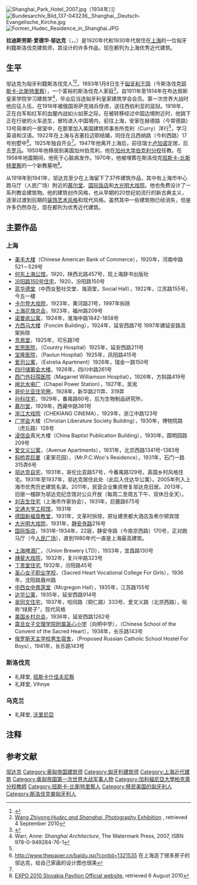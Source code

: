 {{Infobox person
| name                      =鄔達克
| native_name               =Hugyecz László
| image                     = File:Hugyecz_L%C3%A1szl%C3%B3.jpg
| image_size                = 200px
| caption                   = 
| birth_name                = Hugyecz László Ede
| birth_date                = {{Birth date|1893|1|8}}
| birth_place               =  {{flag|Austria-Hungary}}[[匈牙利王国|匈牙利王国]][[班斯卡-比斯特里察|班斯卡-比斯特里察]]
| death_date                = {{Death date and age|1958|10|26|1893|1|8}}
| death_place               = {{USA}}[[加利福尼亚州|加利福尼亚州]][[伯克利|伯克利]] 
| death_cause               = [[心肌梗死|心肌梗死]]
| resting_place             = [[班斯卡-比斯特里察|班斯卡-比斯特里察]]
| nationality               = {{HUN}}<br>{{TCH}}
| other_names               = Laszlo/Ladislaus/Ladislav/Ladislaw Hudec
| ethnicity                 = [[匈牙利人|匈牙利人]]<ref name=Poncellini>{{cite web|url=http://www.gta.arch.ethz.ch/veranstaltungen/hudec|title=Laszlo Hudec in Shanghai (1919-1947) and the Pursuit of Chinese Modernity|last1=Poncellini|first1=Luca|year=2011|work=|location=[[Zurich|Zurich]]|publisher=Institut für Geschichte und Theorie der Architektur|quote=Architect of Hungarian and Slovak origins, Laszlo Hudec (1893-1958) has been one of the most outstanding protagonists of the process of diffusion of modern architecture in the city of Shanghai during the 1920s and 1930s.|accessdate=May 18, 2011|archive-date=2014-10-30|archive-url=https://web.archive.org/web/20141030220324/http://www.gta.arch.ethz.ch/veranstaltungen/hudec|dead-url=no}}</ref><br>[[斯洛伐克人|斯洛伐克人]]<ref name=Poncellini/>
| citizenship               = [[匈牙利|匈牙利]] (1893-1921)<br>[[捷克斯洛伐克|捷克斯洛伐克]] (1921-1941)<br>[[匈牙利|匈牙利]] (1941-)
| education                 = [[布达佩斯科技经济大学|布达佩斯科技经济大学]]
| known_for                 = [[国际饭店|国际饭店]]等
| spouse                    = Gizella Mayer
| children                  = 
| parents                   = 
| awards                    =  
| website                   = 
| footnotes                 = 
| box_width                 = 
}}
[[File:Shanghai_Park_Hotel_2007.jpg|right]]（1934年）]]
[[File:Bundesarchiv_Bild_137-043236,_Shanghai,_Deutsch-Evangelische_Kirche.jpg|thumb]]
[[File:Former_Hudec_Residence_in_Shanghai.JPG|right]]

'''拉迪斯劳斯·爱德华·邬达克'''（{{lang-sk|Ladislav Hudec}}，{{lang-hu|Hugyecz László}}，{{bd|1893年|1月8日|1958年|10月26日}}）是1920年代和1930年代居住在[[上海|上海]]的一位匈牙利籍斯洛伐克建筑师，其设计的许多作品，现在都列为上海优秀近代建筑。

==生平==
邬达克为匈牙利籍斯洛伐克人<ref>{{cite book |title=Global Shanghai, 1850-2010: a history in fragments |last=Wasserstrom |first=Jeffrey N. |authorlink= |coauthors= |year=2009 |publisher=Routledge |location= |isbn=9780415213288 |page=102 |pages= |url= |accessdate=}}</ref><ref>[http://www.china.org.cn/travel/expo2010shanghai/2009-04/23/content_17661535.htm Wang Zhiyong:''Hudec and Shanghai'', Photography Exhibition] {{Wayback|url=http://www.china.org.cn/travel/expo2010shanghai/2009-04/23/content_17661535.htm |date=20100223184255 }}, retrieved 4 September 2010</ref>，1893年1月8日生于[[匈牙利王国|匈牙利王国]]（今斯洛伐克[[班斯卡-比斯特里察|班斯卡-比斯特里察]]），一个富裕的斯洛伐克人家庭<ref>{{Cite web |url=http://blogs.wsj.com/chinarealtime/2010/09/07/hudec-the-architect-who-made-shanghai/ |title=The Man Who Changed Shanghai |accessdate=2010-12-28 |archive-date=2010-11-07 |archive-url=https://web.archive.org/web/20101107092555/http://blogs.wsj.com/chinarealtime/2010/09/07/hudec-the-architect-who-made-shanghai/ |dead-url=no }}</ref>。自1911年至1914年在布达佩斯皇家学院学习建筑学<ref name="Warr A">Warr, Anne: ''Shanghai Architecture'', The Watermark Press, 2007, ISBN 978-0-949284-76-1</ref>，毕业后当选匈牙利皇家建筑学会会员。第一次世界大战时他应征入伍，在1916年被俄国哥萨克骑兵俘虏，送往西伯利亚的监狱。1918年，正在白军和红军的血腥内战如火如荼之际，在被转移经过中国边境附近时，他跳下正在行驶的火车逃生，冒险进入中国境内，前往上海，安家在赫德路（今常德路）13号简单的一居室中，在那里加入美国建筑师事务所克利（Curry）洋行<ref name="Warr A"/>，学习英语和汉语。1922年在上海与吉塞拉迈耶结婚，同住在吕西纳路（今利西路）17号别墅中<ref>http://www.thepaper.cn/baidu.jsp?contid=1321535 在上海造了很多房子的邬达克，给自己家画的设计图也很美</ref>{{NoteTag|别墅融合了欧洲中部和地中海沿岸建筑风格如今已完全消失}}。1925年独自开业<ref name="Warr A"/>。1947年他离开上海后，前往瑞士[[卢加诺|卢加诺]]定居，后去[[罗马|罗马]]。1950年他移居到美国加州伯克利，他在[[加州大学伯克利分校|加州大学伯克利分校]]任教。在1958年地震期间，他死于心脏病发作。1970年，他被埋葬在斯洛伐克[[班斯卡-比斯特里察|班斯卡-比斯特里察]]的一个新教墓地<ref>[http://www.exposlovakia2010.sk/sites/slovaci/ladislav_hudec-en.html EXPO 2010 Slovakia Pavilion Official website]{{dead link|date=2018年1月 |bot=InternetArchiveBot |fix-attempted=yes }}, retrieved 6 August 2010</ref>。

从1918年到1941年，邬达克至少在上海留下了37件建筑作品，其中有上海市中心跑马厅（人民广场）附近的[[慕尔堂|慕尔堂]]、[[国际饭店|国际饭店]]和[[大光明电影院_(上海)|大光明大戏院]]。他也免费设计了一系列教会建筑物。他的建筑创作风格，也从早期的20世纪初流行的新古典主义，逐渐过渡到后期的[[装饰风艺术|装饰艺术风格]]和现代风格。虽然其中一些建筑物已经消失，但是许多仍然存在，现在都列为优秀近代建筑。

== 主要作品 ==
===上海===
* [[美丰大楼|美丰大楼]]（Chinese American Bank of Commerce），1920年，河南中路521－529号
* [[何东上海公馆|何东上海公馆]]，1920，陕西北路457号，现上海辞书出版社
* [[汾阳路150号住宅|汾阳路150号住宅]]，1920，汾阳路150号
* [[蓝华德堂|蓝华德堂]]（中西女塾社交堂、海涵堂，Social Hall），1922年，江苏路155号，今五一楼 
* [[卡尔登大戏院|卡尔登大戏院]]，1923年，黄河路21号，1997年拆除
* [[上海花旗总会|上海花旗总会]]，1923年，福州路209号
* [[诺曼底公寓|诺曼底公寓]]，1924年，淮海中路1842-1858号
* [[方西马大楼|方西马大楼]]（Foncim Building），1924年，延安西路7号 1997年建延安路高架拆除
* [[息焉堂|息焉堂]]，1925年，可乐路1号
* [[复旦大学附属华东医院|宏恩医院]]，（Country Hospital）1925年，延安西路211号
* [[上海长征医院|宝隆医院]]，（Paolun Hospital）1925年，凤阳路415号
* [[爱司公寓|爱司公寓]]，（Estrelia Apartment）1926年，瑞金一路150号
* [[四行儲蓄會大樓_(上海)|四行储蓄会大楼]]，1926年，四川中路261号
* [[复旦大学附属妇产科医院|西门外妇孺医院]]（Magarret Williamson Hospital），1926年，方斜路419号
* [[闸北水电厂|闸北水电厂]]（Chapei Power Station），1927年，吴淞
* [[哥伦比亚住宅圈|哥伦比亚住宅圈]]，1928年，新华路211弄、319弄
* [[哥倫比亞住宅圈#孙科住宅|孙科住宅]]，1929年，番禺路60号，后为生物制品研究所，
* [[慕尔堂|慕尔堂]]，1929年，西藏中路361号
* [[浙江大戏院|浙江大戏院]]（CHEKIANG CINEMA），1929年，浙江中路123号
* [[广学会|广学会]]大楼（Christan Liberature Society Building），1930年，博物院路（虎丘路）128号
* [[浸信会|浸信会]]真光大楼（China Baptist Publication Building），1930年，圆明园路209号
* [[爱文义公寓|爱文义公寓]]，（Avenue Apartments），1931年，北京西路1341号-1383号
* [[斜桥弄巨厦|斜桥弄巨厦]]（麦家花园），（Mr.P.C.Woo's Residence），1931年，石门一路315弄6号
* [[邬达克自宅|邬达克自宅]]，1931年，哥伦比亚路57号，今番禺路129号。英国乡村风格住宅。1931年至1937年，邬达克居住此处（此后入住达华公寓）。2005年列入上海市优秀历史建筑名录。2011年，民营企业集资修复邬达克旧居。2013年，旧居一楼辟为邬达克纪念馆对公众开放（每周二至周五下午、双休日全天）。
* [[刘吉生住宅|刘吉生住宅]]（上海市作家协会），1931年，巨鹿路675号
* [[交通大学工程馆|交通大学工程馆]]，1931年
* [[上海德国礼拜堂|德国新福音教堂]]，1931年，文革时拆除，原址建贵都大酒店及希尔顿宾馆
* [[大光明电影院_(上海)|大光明大戏院]]，1931年，[[静安寺路|静安寺路]]216号
* [[国际饭店|国际饭店]]，1931年-1934年，22层，静安寺路（今南京西路）170号，正对跑马厅（今[[人民广场|人民广场]]），直到1980年代一直是上海最高建筑。

* [[苏州河梦清园环保主题公园|上海啤酒厂]]，（Union Brewery LTD），1933年，宜昌路130号
* [[辣斐大戏院|辣斐大戏院]]，1932年，复兴中路323号
* [[汾阳路45号住宅|丁贵堂住宅]], 1932年，汾阳路45号
* [[圣心女子职业学校|圣心女子职业学校]]，（Sacred Heart Vocational College For Girls），1936年，沈阳路眉州路
* [[中西女中|中西女中]][[景莲堂|景莲堂]]（Mcgregon Hall），1935年，江苏路155号
* [[达华公寓|达华公寓]]，1935年，延安西路914号
* [[吴同文住宅|吴同文住宅]]，1937年，哈同路（铜仁路）333号、爱文义路（北京西路），俗称“绿房子”，现代风格
* [[美国乡村总会|美国乡村总会]]，1936年，延安西路1262号
* [[震旦女子文理学院附属圣心小学|震旦女子文理学院附属圣心小学]]（向明中学），（Chinese School of the Convent of the Sacred Heart），1938年，长乐路143号
* [[俄罗斯天主学校男生宿舍|俄罗斯天主学校男生宿舍]]，（Proposed Russian Catholic School Hostel For Boys），1941年，长乐路143号

===斯洛伐克===
*礼拜堂, [[班斯卡什佳夫尼察|班斯卡什佳夫尼察]]
*礼拜堂, Vihnye
===乌克兰===
*礼拜堂, [[沃里尼亞|沃里尼亞]]

==注释==
{{NoteFoot}}
== 参考文献 ==
{{reflist}}

{{上海近代主要建筑设计事务所}}
{{Authority control}}
[[Category:邬达克|]]
[[Category:奥匈帝国建筑师|Category:奥匈帝国建筑师]]
[[Category:匈牙利建筑师|Category:匈牙利建筑师]]
[[Category:上海近代建筑|Category:上海近代建筑]]
[[Category:奥匈帝国第一次世界大战军事人物|Category:奥匈帝国第一次世界大战军事人物]]
[[Category:加利福尼亞大學柏克萊分校教師|Category:加利福尼亞大學柏克萊分校教師]]
[[Category:班斯卡-比斯特里察人|Category:班斯卡-比斯特里察人]]
[[Category:移民美国的匈牙利人|Category:移民美国的匈牙利人]]
[[Category:斯洛伐克裔匈牙利人|Category:斯洛伐克裔匈牙利人]]